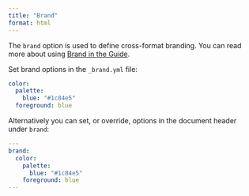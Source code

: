 ```yaml
---
title: "Brand"
format: html
---
```


The `brand` option is used to define cross-format branding. You can read more about using [Brand in the Guide](/docs/authoring/brand.qmd).

Set brand options in the `_brand.yml` file:

```.yaml
color:
  palette:
    blue: "#1c84e5"
  foreground: blue
```

Alternatively you can set, or override, options in the document header under `brand`:

```.yaml
---
brand:
  color:
    palette:
      blue: "#1c84e5"
    foreground: blue
---
```

